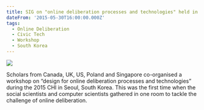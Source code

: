 ```yaml
---
title: SIG on "online deliberation processes and technologies" held in CHI 2015
dateFrom: '2015-05-30T16:00:00.000Z'
tags:
  - Online Deliberation
  - Civic Tech
  - Workshop
  - South Korea
---
```


![](/news/chi-2015.png)

Scholars from Canada, UK, US, Poland and Singapore co-organised a workshop on “design for online deliberation processes and technologies” during the 2015 CHI in Seoul, South Korea. This was the first time when the social scientists and computer scientists gathered in one room to tackle the challenge of online deliberation.
